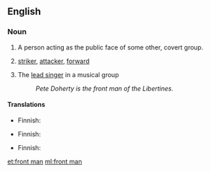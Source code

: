 ==English==

===Noun===
{{en-noun|front men|head=[[front]] [[man]]}}

# A person acting as the public face of some other, covert group.
# {{context|football}} [[striker]], [[attacker]], [[forward]]
# {{context|music}} The [[lead singer]] in a musical group
#: ''Pete Doherty is the front man of the Libertines.''

====Translations====
{{trans-top|public face}}
* Finnish: {{t|fi|keulakuva}}
{{trans-mid}}
{{trans-bottom}}

{{trans-top|football: striker, attacker, forward}}
* Finnish: {{t|fi|hyökkääjä}}
{{trans-mid}}
{{trans-bottom}}

{{trans-top|music: lead singer}}
* Finnish: {{t|fi|solisti}}
{{trans-mid}}
{{trans-bottom}}

[[et:front man]]
[[ml:front man]]